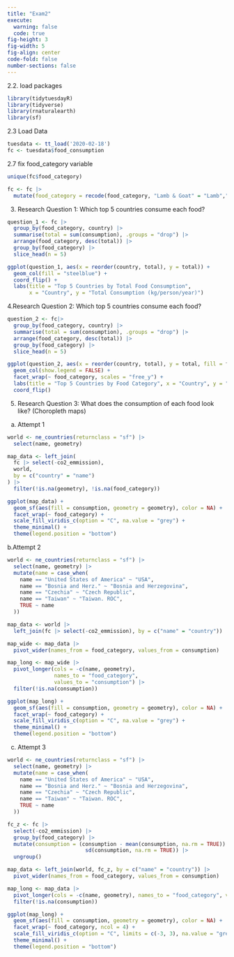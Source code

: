 ```yaml
---
title: "Exam2"
execute: 
  warning: false
  code: true
fig-height: 3
fig-width: 5
fig-align: center
code-fold: false
number-sections: false
---
```


2.2. load packages
```r
library(tidytuesdayR)
library(tidyverse)
library(rnaturalearth)
library(sf)
```

2.3 Load Data
```r
tuesdata <- tt_load('2020-02-18')
fc <- tuesdata$food_consumption
```
2.7 fix food_category variable 
```r
unique(fc$food_category)
```
```r
fc <- fc |>
  mutate(food_category = recode(food_category, "Lamb & Goat" = "Lamb","Milk - inc. cheese" = "Milk","Wheat and Wheat Products" = "Wheat","Nuts inc. Peanut Butter" = "Nuts"))
```

3. Research Question 1: Which top 5 countries consume each food?
```r
question_1 <- fc |>
  group_by(food_category, country) |>
  summarise(total = sum(consumption), .groups = "drop") |>
  arrange(food_category, desc(total)) |>
  group_by(food_category) |>
  slice_head(n = 5)
```

```r
ggplot(question_1, aes(x = reorder(country, total), y = total)) +
  geom_col(fill = "steelblue") +
  coord_flip() +
  labs(title = "Top 5 Countries by Total Food Consumption",
       x = "Country", y = "Total Consumption (kg/person/year)")
```
4.Research Question 2: Which top 5 countries consume each food?
```r
question_2 <- fc|>
  group_by(food_category, country) |>
  summarise(total = sum(consumption), .groups = "drop") |>
  arrange(food_category, desc(total)) |>
  group_by(food_category) |>
  slice_head(n = 5)
```

```r
ggplot(question_2, aes(x = reorder(country, total), y = total, fill = food_category)) +
  geom_col(show.legend = FALSE) +
  facet_wrap(~ food_category, scales = "free_y") +
  labs(title = "Top 5 Countries by Food Category", x = "Country", y = "Consumption") +
  coord_flip()
```


5. Research Question 3: What does the consumption of each food look like? (Choropleth maps)
a. Attempt 1
```r
world <- ne_countries(returnclass = "sf") |>
  select(name, geometry)

map_data <- left_join(
  fc |> select(-co2_emmission),
  world,
  by = c("country" = "name")
) |>
  filter(!is.na(geometry), !is.na(food_category))

ggplot(map_data) +
  geom_sf(aes(fill = consumption, geometry = geometry), color = NA) +
  facet_wrap(~ food_category) +
  scale_fill_viridis_c(option = "C", na.value = "grey") +
  theme_minimal() +
  theme(legend.position = "bottom") 
```
b.Attempt 2
```r
world <- ne_countries(returnclass = "sf") |>
  select(name, geometry) |>
  mutate(name = case_when(
    name == "United States of America" ~ "USA",
    name == "Bosnia and Herz." ~ "Bosnia and Herzegovina",
    name == "Czechia" ~ "Czech Republic",
    name == "Taiwan" ~ "Taiwan. ROC",
    TRUE ~ name
  ))

map_data <- world |>
  left_join(fc |> select(-co2_emmission), by = c("name" = "country"))

map_wide <- map_data |>
  pivot_wider(names_from = food_category, values_from = consumption)

map_long <- map_wide |>
  pivot_longer(cols = -c(name, geometry), 
               names_to = "food_category", 
               values_to = "consumption") |>
  filter(!is.na(consumption))

ggplot(map_long) +
  geom_sf(aes(fill = consumption, geometry = geometry), color = NA) +
  facet_wrap(~ food_category) +
  scale_fill_viridis_c(option = "C", na.value = "grey") +
  theme_minimal() +
  theme(legend.position = "bottom")
```

c. Attempt 3 
```r
world <- ne_countries(returnclass = "sf") |>
  select(name, geometry) |>
  mutate(name = case_when(
    name == "United States of America" ~ "USA",
    name == "Bosnia and Herz." ~ "Bosnia and Herzegovina",
    name == "Czechia" ~ "Czech Republic",
    name == "Taiwan" ~ "Taiwan. ROC",
    TRUE ~ name
  ))

fc_z <- fc |>
  select(-co2_emmission) |>
  group_by(food_category) |>
  mutate(consumption = (consumption - mean(consumption, na.rm = TRUE)) /
                         sd(consumption, na.rm = TRUE)) |>
  ungroup()

map_data <- left_join(world, fc_z, by = c("name" = "country")) |>
  pivot_wider(names_from = food_category, values_from = consumption)

map_long <- map_data |>
  pivot_longer(cols = -c(name, geometry), names_to = "food_category", values_to = "consumption") |>
  filter(!is.na(consumption))

ggplot(map_long) +
  geom_sf(aes(fill = consumption, geometry = geometry), color = NA) +
  facet_wrap(~ food_category, ncol = 4) +
  scale_fill_viridis_c(option = "C", limits = c(-3, 3), na.value = "grey") + 
  theme_minimal() +
  theme(legend.position = "bottom")
```
